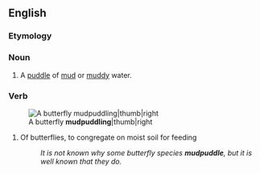 ==English==

===Etymology===
{{compound|en|mud|puddle}}

===Noun===
{{en-noun}}

# A [[puddle]] of [[mud]] or [[muddy]] water.

===Verb===
{{en-verb|mudpuddl}}
[[Image:Papilio crino Melagiri TN IMG 6325.jpg|A butterfly '''mudpuddling'''|thumb|right]]

# Of butterflies, to congregate on moist soil for feeding
#: {{rfex|en}}
#: ''It is not known why some butterfly species '''mudpuddle''', but it is well known that they do.''